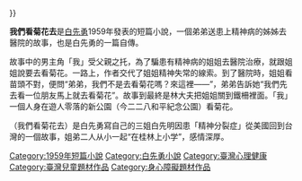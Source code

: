 {{Unreferenced |time={{#time:c}} }}

'''我們看菊花去'''是[[白先勇|白先勇]]1959年發表的短篇小說，一個弟弟送患上精神病的姊姊去醫院的故事，也是白先勇的一篇自傳。

故事中的男主角「我」受父親之托，為了騙患有精神病的姐姐去醫院治療，就跟姐姐說要去看菊花。一路上，作者交代了姐姐精神失常的線索。到了醫院時，姐姐看苗頭不對，便問“弟弟，我們不是去看菊花嗎？來這裡——”，弟弟告訴她“我們先去看一位朋友馬上就去看菊花”。故事到最終是林大夫把姐姐關到鐵柵裡面。「我」一個人身在遊人零落的新公園（今二二八和平紀念公園）看菊花。

（我們看菊花去）是白先勇寫自己的三姐白先明因患「精神分裂症」從美國回到台灣的一個故事，姐弟二人从小一起“在桂林上小学”，感情深厚。

[[Category:1959年短篇小說|Category:1959年短篇小說]]
[[Category:白先勇小說|Category:白先勇小說]]
[[Category:臺灣心理健康|Category:臺灣心理健康]]
[[Category:臺灣兒童題材作品|Category:臺灣兒童題材作品]]
[[Category:身心障礙題材作品|Category:身心障礙題材作品]]